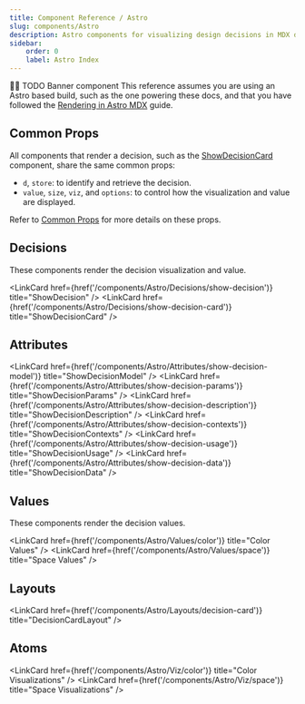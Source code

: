 ```yaml
---
title: Component Reference / Astro
slug: components/Astro
description: Astro components for visualizing design decisions in MDX docs.
sidebar:
    order: 0
    label: Astro Index
---
```




🚧🚧 TODO Banner component
This reference assumes you are using an Astro based build,
such as the one powering these docs, and that you have followed
the [Rendering in Astro MDX](/guides/documenting-design-decisions-with-astro-and-mdx) guide.

## Common Props

All components that render a decision, such as the
[ShowDecisionCard](components/Astro/Decisions/show-decision-card/) component,
share the same common props:

-   `d`, `store`: to identify and retrieve the decision.
-   `value`, `size`, `viz`, and `options`: to control
    how the visualization and value are displayed.

Refer to [Common Props](components/Astro/Props) for more details on these props.

## Decisions

These components render the decision visualization and value.

<LinkCard href={href('/components/Astro/Decisions/show-decision')} title="ShowDecision" />
<LinkCard href={href('/components/Astro/Decisions/show-decision-card')} title="ShowDecisionCard" />

## Attributes

<LinkCard
    href={href('/components/Astro/Attributes/show-decision-model')}
    title="ShowDecisionModel"
/>
<LinkCard
    href={href('/components/Astro/Attributes/show-decision-params')}
    title="ShowDecisionParams"
/>
<LinkCard
    href={href('/components/Astro/Attributes/show-decision-description')}
    title="ShowDecisionDescription"
/>
<LinkCard
    href={href('/components/Astro/Attributes/show-decision-contexts')}
    title="ShowDecisionContexts"
/>
<LinkCard
    href={href('/components/Astro/Attributes/show-decision-usage')}
    title="ShowDecisionUsage"
/>
<LinkCard href={href('/components/Astro/Attributes/show-decision-data')} title="ShowDecisionData" />

## Values

These components render the decision values.

<LinkCard href={href('/components/Astro/Values/color')} title="Color Values" />
<LinkCard href={href('/components/Astro/Values/space')} title="Space Values" />

## Layouts

<LinkCard href={href('/components/Astro/Layouts/decision-card')} title="DecisionCardLayout" />

## Atoms

<LinkCard href={href('/components/Astro/Viz/color')} title="Color Visualizations" />
<LinkCard href={href('/components/Astro/Viz/space')} title="Space Visualizations" />
